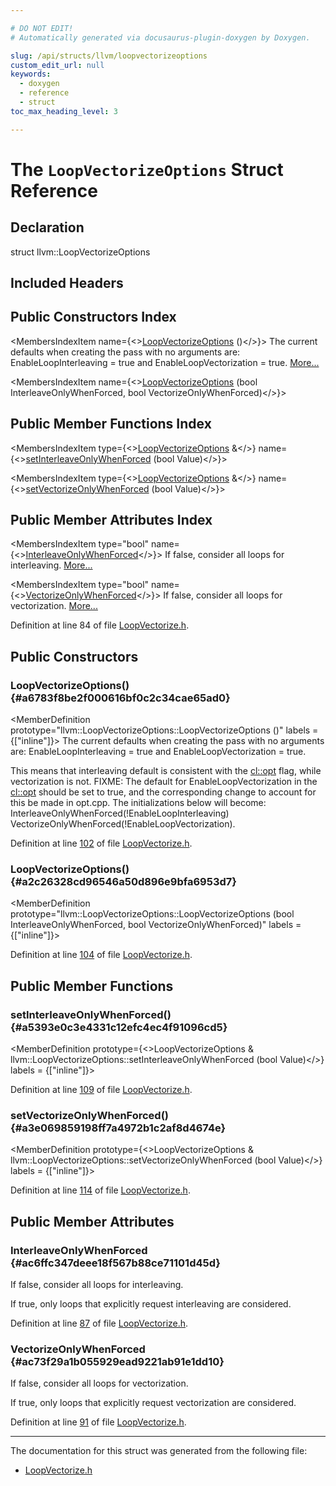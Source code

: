 ```yaml
---

# DO NOT EDIT!
# Automatically generated via docusaurus-plugin-doxygen by Doxygen.

slug: /api/structs/llvm/loopvectorizeoptions
custom_edit_url: null
keywords:
  - doxygen
  - reference
  - struct
toc_max_heading_level: 3

---
```





# The `LoopVectorizeOptions` Struct Reference

<DoxygenPage pluginConfig={pluginConfig}>



## Declaration

<CodeBlock>struct llvm::LoopVectorizeOptions</CodeBlock>

## Included Headers

<IncludesList>
<IncludesListItem
  filePath="llvm/Transforms/Vectorize/LoopVectorize.h"
  permalink="/docs/api/files/include/include/llvm/include/llvm/transforms/include/llvm/transforms/vectorize/loopvectorize-h"
  isLocal="true" />
</IncludesList>

## Public Constructors Index

<MembersIndex>

<MembersIndexItem
  name={<><a href="#a6783f8be2f000616bf0c2c34cae65ad0">LoopVectorizeOptions</a> ()</>}>
The current defaults when creating the pass with no arguments are: EnableLoopInterleaving = true and EnableLoopVectorization = true. <a href="#a6783f8be2f000616bf0c2c34cae65ad0">More...</a>
</MembersIndexItem>

<MembersIndexItem
  name={<><a href="#a2c26328cd96546a50d896e9bfa6953d7">LoopVectorizeOptions</a> (bool InterleaveOnlyWhenForced, bool VectorizeOnlyWhenForced)</>}>
</MembersIndexItem>

</MembersIndex>

## Public Member Functions Index

<MembersIndex>

<MembersIndexItem
  type={<><a href="/docs/api/structs/llvm/loopvectorizeoptions">LoopVectorizeOptions</a> &amp;</>}
  name={<><a href="#a5393e0c3e4331c12efc4ec4f91096cd5">setInterleaveOnlyWhenForced</a> (bool Value)</>}>
</MembersIndexItem>

<MembersIndexItem
  type={<><a href="/docs/api/structs/llvm/loopvectorizeoptions">LoopVectorizeOptions</a> &amp;</>}
  name={<><a href="#a3e069859198ff7a4972b1c2af8d4674e">setVectorizeOnlyWhenForced</a> (bool Value)</>}>
</MembersIndexItem>

</MembersIndex>

## Public Member Attributes Index

<MembersIndex>

<MembersIndexItem
  type="bool"
  name={<><a href="#ac6ffc347deee18f567b88ce71101d45d">InterleaveOnlyWhenForced</a></>}>
If false, consider all loops for interleaving. <a href="#ac6ffc347deee18f567b88ce71101d45d">More...</a>
</MembersIndexItem>

<MembersIndexItem
  type="bool"
  name={<><a href="#ac73f29a1b055929ead9221ab91e1dd10">VectorizeOnlyWhenForced</a></>}>
If false, consider all loops for vectorization. <a href="#ac73f29a1b055929ead9221ab91e1dd10">More...</a>
</MembersIndexItem>

</MembersIndex>


Definition at line 84 of file <a href="/docs/api/files/include/include/llvm/include/llvm/transforms/include/llvm/transforms/vectorize/loopvectorize-h">LoopVectorize.h</a>.

<SectionDefinition>

## Public Constructors

### LoopVectorizeOptions() {#a6783f8be2f000616bf0c2c34cae65ad0}

<MemberDefinition
  prototype="llvm::LoopVectorizeOptions::LoopVectorizeOptions ()"
  labels = {["inline"]}>
The current defaults when creating the pass with no arguments are: EnableLoopInterleaving = true and EnableLoopVectorization = true.

This means that interleaving default is consistent with the <a href="/docs/api/classes/llvm/cl/opt">cl::opt</a> flag, while vectorization is not. FIXME: The default for EnableLoopVectorization in the <a href="/docs/api/classes/llvm/cl/opt">cl::opt</a> should be set to true, and the corresponding change to account for this be made in opt.cpp. The initializations below will become: InterleaveOnlyWhenForced(!EnableLoopInterleaving) VectorizeOnlyWhenForced(!EnableLoopVectorization).

Definition at line <a href="/docs/api/files/include/include/llvm/include/llvm/transforms/include/llvm/transforms/vectorize/loopvectorize-h/#l00102">102</a> of file <a href="/docs/api/files/include/include/llvm/include/llvm/transforms/include/llvm/transforms/vectorize/loopvectorize-h">LoopVectorize.h</a>.
</MemberDefinition>

### LoopVectorizeOptions() {#a2c26328cd96546a50d896e9bfa6953d7}

<MemberDefinition
  prototype="llvm::LoopVectorizeOptions::LoopVectorizeOptions (bool InterleaveOnlyWhenForced, bool VectorizeOnlyWhenForced)"
  labels = {["inline"]}>

Definition at line <a href="/docs/api/files/include/include/llvm/include/llvm/transforms/include/llvm/transforms/vectorize/loopvectorize-h/#l00104">104</a> of file <a href="/docs/api/files/include/include/llvm/include/llvm/transforms/include/llvm/transforms/vectorize/loopvectorize-h">LoopVectorize.h</a>.
</MemberDefinition>

</SectionDefinition>

<SectionDefinition>

## Public Member Functions

### setInterleaveOnlyWhenForced() {#a5393e0c3e4331c12efc4ec4f91096cd5}

<MemberDefinition
  prototype={<>LoopVectorizeOptions &amp; llvm::LoopVectorizeOptions::setInterleaveOnlyWhenForced (bool Value)</>}
  labels = {["inline"]}>

Definition at line <a href="/docs/api/files/include/include/llvm/include/llvm/transforms/include/llvm/transforms/vectorize/loopvectorize-h/#l00109">109</a> of file <a href="/docs/api/files/include/include/llvm/include/llvm/transforms/include/llvm/transforms/vectorize/loopvectorize-h">LoopVectorize.h</a>.
</MemberDefinition>

### setVectorizeOnlyWhenForced() {#a3e069859198ff7a4972b1c2af8d4674e}

<MemberDefinition
  prototype={<>LoopVectorizeOptions &amp; llvm::LoopVectorizeOptions::setVectorizeOnlyWhenForced (bool Value)</>}
  labels = {["inline"]}>

Definition at line <a href="/docs/api/files/include/include/llvm/include/llvm/transforms/include/llvm/transforms/vectorize/loopvectorize-h/#l00114">114</a> of file <a href="/docs/api/files/include/include/llvm/include/llvm/transforms/include/llvm/transforms/vectorize/loopvectorize-h">LoopVectorize.h</a>.
</MemberDefinition>

</SectionDefinition>

<SectionDefinition>

## Public Member Attributes

### InterleaveOnlyWhenForced {#ac6ffc347deee18f567b88ce71101d45d}

<MemberDefinition
  prototype="bool llvm::LoopVectorizeOptions::InterleaveOnlyWhenForced">
If false, consider all loops for interleaving.

If true, only loops that explicitly request interleaving are considered.

Definition at line <a href="/docs/api/files/include/include/llvm/include/llvm/transforms/include/llvm/transforms/vectorize/loopvectorize-h/#l00087">87</a> of file <a href="/docs/api/files/include/include/llvm/include/llvm/transforms/include/llvm/transforms/vectorize/loopvectorize-h">LoopVectorize.h</a>.
</MemberDefinition>

### VectorizeOnlyWhenForced {#ac73f29a1b055929ead9221ab91e1dd10}

<MemberDefinition
  prototype="bool llvm::LoopVectorizeOptions::VectorizeOnlyWhenForced">
If false, consider all loops for vectorization.

If true, only loops that explicitly request vectorization are considered.

Definition at line <a href="/docs/api/files/include/include/llvm/include/llvm/transforms/include/llvm/transforms/vectorize/loopvectorize-h/#l00091">91</a> of file <a href="/docs/api/files/include/include/llvm/include/llvm/transforms/include/llvm/transforms/vectorize/loopvectorize-h">LoopVectorize.h</a>.
</MemberDefinition>

</SectionDefinition>

<hr/>

The documentation for this struct was generated from the following file:

<ul>
<li><a href="/docs/api/files/include/include/llvm/include/llvm/transforms/include/llvm/transforms/vectorize/loopvectorize-h">LoopVectorize.h</a></li>
</ul>

</DoxygenPage>
